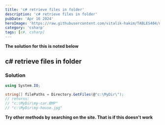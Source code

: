 ```yaml
---
title: 'c# retrieve files in folder'
description: 'c# retrieve files in folder'
pubDate: 'Apr 16 2024'
heroImage: 'https://raw.githubusercontent.com/vitalik-hakim/TABLES404/main/error_b/c%23.png'
category: 'csharp'
tags: [c#, csharp]
---
```


**The solution for this is noted below**

## c# retrieve files in folder

### Solution

```csharp
using System.IO;

string[] filePaths = Directory.GetFiles(@"c:\MyDir\");
// returns:
// "c:\MyDir\my-car.BMP"
// "c:\MyDir\my-house.jpg"
```

**Try other methods by searching on the site. That is if this doesn't work**
